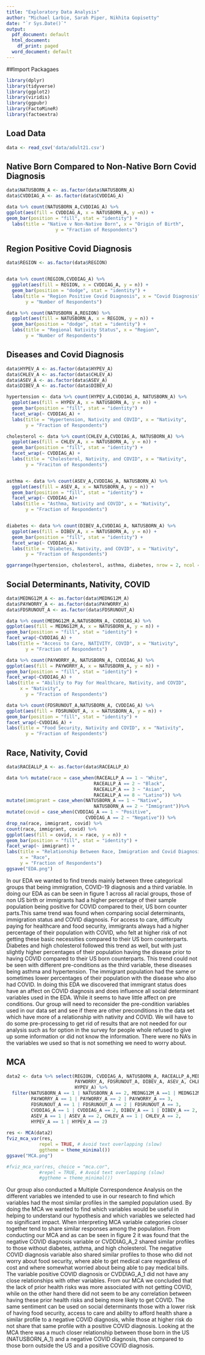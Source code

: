 ```yaml
---
title: "Exploratory Data Analysis"
author: "Michael Larbie, Sarah Piper, Nikhita Gopisetty"
date: "`r Sys.Date()`"
output:
  pdf_document: default
  html_document:
    df_print: paged
  word_document: default
---
```


##Import Packagaes
```r
library(dplyr)
library(tidyverse)
library(ggplot2)
library(viridis)
library(ggpubr)
library(FactoMineR)
library(factoextra)
```

## Load Data
```r
data <- read_csv('data/adult21.csv')
```

## Native Born Compared to Non-Native Born Covid Diagnosis
```r
data$NATUSBORN_A <- as.factor(data$NATUSBORN_A)
data$CVDDIAG_A <- as.factor(data$CVDDIAG_A)

data %>% count(NATUSBORN_A,CVDDIAG_A) %>%
ggplot(aes(fill = CVDDIAG_A, x = NATUSBORN_A, y =n)) +
geom_bar(position = "fill", stat = "identity") + 
  labs(title = "Native v Non-Native Born", x = "Origin of Birth",
                  y = "Fraction of Respondents")
```

## Region Positive Covid Diagnosis
```r
data$REGION <- as.factor(data$REGION)


data %>% count(REGION,CVDDIAG_A) %>% 
  ggplot(aes(fill = REGION, x = CVDDIAG_A, y = n)) +
  geom_bar(position = "dodge", stat = "identity") +
  labs(title = "Region Positive Covid Diagnosis", x = "Covid Diagnosis",
       y = "Number of Respondents")

data %>% count(NATUSBORN_A,REGION) %>% 
  ggplot(aes(fill = NATUSBORN_A, x = REGION, y = n)) +
  geom_bar(position = "dodge", stat = "identity") +
  labs(title = "Regional Nativity Status", x = "Region",
       y = "Number of Respondents")
```

## Diseases and Covid Diagnosis
```r
data$HYPEV_A <- as.factor(data$HYPEV_A)
data$CHLEV_A <- as.factor(data$CHLEV_A)
data$ASEV_A <- as.factor(data$ASEV_A)
data$DIBEV_A <- as.factor(data$DIBEV_A)

hypertension <- data %>% count(HYPEV_A,CVDDIAG_A, NATUSBORN_A) %>% 
  ggplot(aes(fill = HYPEV_A, x = NATUSBORN_A, y = n)) +
  geom_bar(position = "fill", stat = "identity") +
  facet_wrap(~ CVDDIAG_A) +
  labs(title = "Hypertension, Nativity and COVID", x = "Nativity",
       y = "Fraction of Respondents")

cholesterol <- data %>% count(CHLEV_A,CVDDIAG_A, NATUSBORN_A) %>% 
  ggplot(aes(fill = CHLEV_A, x = NATUSBORN_A, y = n)) +
  geom_bar(position = "fill", stat = "identity") +
  facet_wrap(~ CVDDIAG_A) +
  labs(title = "Cholesterol, Nativity, and COVID", x = "Nativity",
       y = "Fraciton of Respondents")


asthma <- data %>% count(ASEV_A,CVDDIAG_A, NATUSBORN_A) %>% 
  ggplot(aes(fill = ASEV_A, x = NATUSBORN_A, y = n)) +
  geom_bar(position = "fill", stat = "identity") +
  facet_wrap(~ CVDDIAG_A)+
  labs(title = "Asthma, Nativity and COVID", x = "Nativity",
       y = "Fraction of Respondents")


diabetes <- data %>% count(DIBEV_A,CVDDIAG_A, NATUSBORN_A) %>% 
  ggplot(aes(fill = DIBEV_A, x = NATUSBORN_A, y = n)) +
  geom_bar(position = "fill", stat = "identity") +
  facet_wrap(~ CVDDIAG_A)+
  labs(title = "Diabetes, Nativity, and COVID", x = "Nativity",
       y = "Fraction of Respondents")

ggarrange(hypertension, cholesterol, asthma, diabetes, nrow = 2, ncol = 2 )
```

## Social Determinants, Nativity, COVID
```r
data$MEDNG12M_A <- as.factor(data$MEDNG12M_A)
data$PAYWORRY_A <- as.factor(data$PAYWORRY_A)
data$FDSRUNOUT_A <- as.factor(data$FDSRUNOUT_A)

data %>% count(MEDNG12M_A,NATUSBORN_A, CVDDIAG_A) %>% 
ggplot(aes(fill = MEDNG12M_A, x = NATUSBORN_A, y = n)) +
geom_bar(position = "fill", stat = "identity") +
facet_wrap(~CVDDIAG_A) +
labs(title = "Access to Care, NATIVITY, COVID", x = "Nativity",
       y = "Fraction of Respondents")

data %>% count(PAYWORRY_A, NATUSBORN_A, CVDDIAG_A) %>% 
ggplot(aes(fill = PAYWORRY_A, x = NATUSBORN_A, y = n)) +
geom_bar(position = "fill", stat = "identity") +
facet_wrap(~CVDDIAG_A) +
labs(title = "Ability to Pay for Healthcare, Nativity, and COVID", 
     x = "Nativity",
       y = "Fraction of Respondents")

data %>% count(FDSRUNOUT_A,NATUSBORN_A, CVDDIAG_A) %>% 
ggplot(aes(fill = FDSRUNOUT_A, x = NATUSBORN_A, y = n)) +
geom_bar(position = "fill", stat = "identity") +
facet_wrap(~CVDDIAG_A) +
labs(title = "Food Security, Nativity and COVID", x = "Nativity",
       y = "Fraction of Respondents")
```

## Race, Nativity, Covid
```r
data$RACEALLP_A <- as.factor(data$RACEALLP_A)

data %>% mutate(race = case_when(RACEALLP_A == 1 ~ "White",
                                RACEALLP_A == 2 ~ "Black",
                                RACEALLP_A == 3 ~ "Asian",
                                RACEALLP_A == 8 ~ "Latino")) %>% 
mutate(immigrant = case_when(NATUSBORN_A == 1 ~ "Native",
                                NATUSBORN_A == 2 ~ "Immigrant"))%>%
mutate(covid = case_when(CVDDIAG_A == 1 ~ "Positive",
                             CVDDIAG_A == 2 ~ "Negative")) %>%
drop_na(race, immigrant, covid) %>%
count(race, immigrant, covid) %>%
ggplot(aes(fill = covid, x = race, y = n)) +
geom_bar(position = "fill", stat = "identity") +
facet_wrap(~ immigrant) +
labs(title = "Relationship Between Race, Immigration and Covid Diagnosis", 
     x = "Race",
     y = "Fraction of Respondents")
ggsave("EDA.png")
```
In our EDA we wanted to find trends mainly between three categorical groups that
being immigration, COVID-19 diagnosis and a third variable. In doing our EDA as 
can be seen in figure 1 across all racial groups, those of non US birth or 
immigrants had a higher percentage of their sample population being positive for
COVID compared to their, US born counter parts.This same trend was found when 
comparing social determinants, immigration status and COVID diagnosis. For 
access to care, difficulty paying for healthcare and food security, immigrants 
always had a higher percentage of their population with COVID, who felt at 
higher risk of not getting these basic necessities compared to their US born 
counterparts. Diabetes and high cholesterol followed this trend as well, but 
with just slightly higher percentages of their population having the disease
prior to having COVID compared to their US born counterparts.
This trend could not be seen with different pre-conditions as the 
third variable, these diseases being asthma and hypertension. The immigrant 
population had the same or sometimes lower percentages of their population with 
the disease who also had COVID. In doing this EDA we discovered that immigrant
status does have an affect on COVID diagnosis and does influence all social
determinant variables used in the EDA. While it seems to have little affect on 
pre conditions. Our group will need to reconsider the pre-condition variables 
used in our data set and see if there are other preconditions in the data set
which have more of a relationship with nativity and COVID. We will have to
do some pre-processing to get rid of results that are not needed for our 
analysis such as for option in the survey for people whole refused to give up 
some information or did not know the information. There were no NA's in the
variables we used so that is not something we need to worry about.

## MCA
```r
data2 <- data %>% select(REGION, CVDDIAG_A, NATUSBORN_A, RACEALLP_A,MEDNG12M_A,
                         PAYWORRY_A, FDSRUNOUT_A, DIBEV_A, ASEV_A, CHLEV_A,
                         HYPEV_A) %>% 
  filter(NATUSBORN_A == 1 | NATUSBORN_A == 2, MEDNG12M_A ==1 | MEDNG12M_A == 2,
         PAYWORRY_A == 1 | PAYWORRY_A == 2 | PAYWORRY_A == 3, 
         FDSRUNOUT_A == 1 | FDSRUNOUT_A == 2 | FDSRUNOUT_A == 3,
         CVDDIAG_A == 1 | CVDDIAG_A == 2, DIBEV_A == 1 | DIBEV_A == 2,
         ASEV_A == 1 | ASEV_A == 2, CHLEV_A == 1 | CHLEV_A == 2, 
         HYPEV_A == 1 | HYPEV_A == 2)
  
res <- MCA(data2)
fviz_mca_var(res, 
            repel = TRUE, # Avoid text overlapping (slow)
            ggtheme = theme_minimal()) 
ggsave("MCA.png")

#fviz_mca_var(res, choice = "mca.cor", 
            #repel = TRUE, # Avoid text overlapping (slow)
            #ggtheme = theme_minimal())
```

Our group also conducted a Multiple Correspondence Analysis on the different 
variables we intended to use in our research to find which variables had the 
most similar profiles in the sampled population used. By doing the MCA we 
wanted to find which variables would be useful in helping to understand our 
hypothesis and which variables we selected had no significant impact. When 
interpreting MCA variable categories closer together tend to share similar 
responses among the population. From conducting our MCA and as can be seen in 
figure 2 it was found that the negative COVID diagnosis variable or CVDDIAG_A_2 
shared similar profiles to those without diabetes, asthma, and high cholesterol.
The negative COVID diagnosis variable also shared similar profiles to those 
who did not worry about food security, where able to get medical care
regardless of cost and where somewhat worried about being able to pay medical
bills. The variable positive COVID diagnosis or CVDDIAG_A_1 did not have any 
close relationships with other variables. From our MCA we concluded that the 
lack of prior health risks was more associated with not getting COVID, while on
the other hand there did not seem to be any correlation between having these 
prior health risks and being more likely to get COVID. The same sentiment can be
used on social determinants those with a lower risk of having food security,
access to care and ability to afford health share a similar profile to a 
negative COVID diagnosis, while those at higher risk do not share that same
profile with a positive COVID diagnosis. Looking at the MCA there was a much
closer relationship between those born in the US (NATUSBORN_A_1) and a negative
COVID diagnosis, than compared to those born outside the US and a positive 
COVID diagnosis.